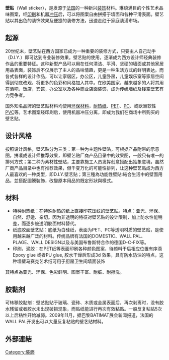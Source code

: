 {{多個問題|
{{globalize|time=2011-08-27T15:39:00+00:00}}
{{unreferenced|time=2011-08-27T15:39:00+00:00}}
{{original research|time=2011-08-27T15:39:00+00:00}}
}}
'''壁贴'''（Wall sticker），是发源于[[法国|法国]]的一种新兴[[装饰|装饰]]材料。琳琅满目的个性艺术品味图案，经[[印刷|印刷]]和机器[[冲压|冲压]]后，可以将图案自由拼搭于墙面和各种平滑表面。壁艺贴以其出色的装饰效果及便捷的装修方法，迅速走红于家庭装潢市场。

==起源==
20世纪末，壁艺贴在西方国家已成为一种重要的装修方式，只要主人自己动手（D.I.Y.）即可达到专业装修效果。壁艺贴的使用，逐渐成为西方设计师经典装修作品的重要特征。这种新型产品可以用在任何清洁、平滑、坚硬的墙面或其他家居用品表面，装饰后不仅展示了主人的品味情趣，更是一种生活方式的鲜明表达。而各式各样的设计作品，可以让家居区，办公区，儿童卧房，儿童娱乐室等家居空间得到彻底改观，将更多的色彩和风格加入其中。在欧美国家，越来越多的人将其用在酒吧，饭店，宾馆，办公室以及各种商业店面装饰，成为传统墙纸及镂空壁艺有力竞争者。

国外知名品牌的壁艺贴材料均使用[[环保材料|环保材料]]，[[耐热纸|耐热纸]]、[[聚对苯二甲酸乙二酯|PET]]、[[个人电脑|PC]]、或欧洲软性[[PVC|PVC]]等。艺术图案经印刷后，使用机器冲压分离，即成为我们在商场中所购买的壁艺贴。

==设计风格==
按照设计风格，壁艺贴分为三类：第一种为主题性壁貼，可根据产品附带的示意图，拼凑成设计师推荐效果，即壁艺贴厂商产品目录中的效果图，一般只有唯一的排列方式；第二种为素材性壁貼，主要靠施工人员发挥创意搭配出抽象意境，虽然厂商产品目录中也有推荐效果，但千变万化的可能性排列，让这种壁艺贴成为西方人最喜欢的一种类型，即D.I.Y.壁艺贴；第三種為功能性壁貼:結合生活中的壁面用品，並搭配圖騰裝飾，改變原本用品的既定形狀與樣式。

==材料==
*特种耐热纸：在特殊耐热的纸上直接印花压纹的壁艺贴。特点：亚光、环保、自然、舒适、亲切。因为非透明的特征对壁艺贴的设计限制，加上防水性能稍差，而逐步被透明胶面材料替代。
*纸底胶面壁艺贴：底纸为白硅纸，表面为PET、PC等透明材质的壁艺贴，是使用越来越广泛的材料。传统品牌有法国的DOMESTIC、WALL PAL、PLAGE、WALL DESIGN以及与美国布鲁斯特合作的德国D-C-FIX等。
*印刷，滴胶：在PET纸等表面印刷各种颜色图案，待颜料干后相应位置有序滴Epoxy glue 或者PU glue, 胶水干燥后形成3d 效果，具有防水防油的特点，这种墙壁马赛克艺术纸可用于厨房卫生间墙面装饰

其特点為亚光、环保、色彩鲜明、图案丰富、耐脏、耐擦洗。

==胶黏剂==
可转移胶黏剂：壁艺贴贴于玻璃、瓷砖、木质或金属表面后，再次剥离时，没有胶水残留或者胶水未出现破损现象，而贴纸能进行再次有效粘贴。一般反复粘贴5次以上后粘性开始减弱。2009年11月，据巴黎BATIMAT展会新闻报道，法国的WALL PAL开发出可以大量反复粘贴的壁艺贴材料。

==外部連結==

[[Category:裝飾|Category:裝飾]]